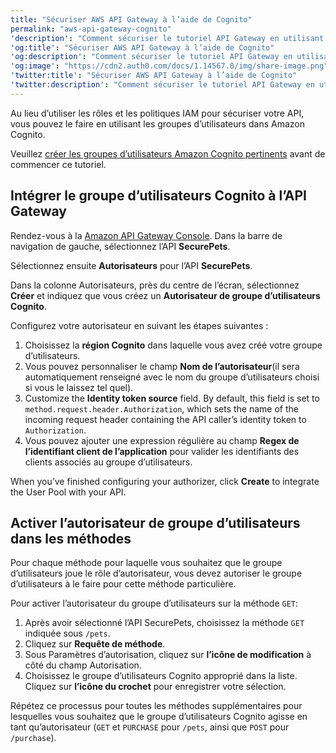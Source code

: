 ---
title: "Sécuriser AWS API Gateway à l’aide de Cognito"
permalink: "aws-api-gateway-cognito"
'description': "Comment sécuriser le tutoriel API Gateway en utilisant Cognito au lieu des rôles et politiques IAM."
'og:title': "Sécuriser AWS API Gateway à l’aide de Cognito"
'og:description': "Comment sécuriser le tutoriel API Gateway en utilisant Cognito au lieu des rôles et politiques IAM."
'og:image': "https://cdn2.auth0.com/docs/1.14567.0/img/share-image.png"
'twitter:title': "Sécuriser AWS API Gateway à l’aide de Cognito"
'twitter:description': "Comment sécuriser le tutoriel API Gateway en utilisant Cognito au lieu des rôles et politiques IAM."
---

Au lieu d’utiliser les rôles et les politiques IAM pour sécuriser votre API, vous pouvez le faire en utilisant les groupes d’utilisateurs dans Amazon Cognito.

Veuillez [créer les groupes d’utilisateurs Amazon Cognito pertinents](http://docs.aws.amazon.com/cognito/latest/developerguide/setting-up-cognito-user-identity-pools.html) avant de commencer ce tutoriel.

## Intégrer le groupe d’utilisateurs Cognito à l’API Gateway

Rendez-vous à la [Amazon API Gateway Console](https://console.aws.amazon.com/apigateway). Dans la barre de navigation de gauche, sélectionnez l’API **SecurePets**.

Sélectionnez ensuite **Autorisateurs** pour l’API **SecurePets**.

Dans la colonne Autorisateurs, près du centre de l’écran, sélectionnez **Créer** et indiquez que vous créez un **Autorisateur de groupe d’utilisateurs Cognito**.

Configurez votre autorisateur en suivant les étapes suivantes :

1. Choisissez la **région Cognito** dans laquelle vous avez créé votre groupe d’utilisateurs.
2. Vous pouvez personnaliser le champ **Nom de l’autorisateur**(il sera automatiquement renseigné avec le nom du groupe d’utilisateurs choisi si vous le laissez tel quel).
3. Customize the **Identity token source** field. By default, this field is set to `method.request.header.Authorization`, which sets the name of the incoming request header containing the API caller’s identity token to `Authorization`.
4. Vous pouvez ajouter une expression régulière au champ **Regex de l’identifiant client de l’application** pour valider les identifiants des clients associés au groupe d’utilisateurs.

When you’ve finished configuring your authorizer, click **Create** to integrate the User Pool with your API.

## Activer l’autorisateur de groupe d’utilisateurs dans les méthodes

Pour chaque méthode pour laquelle vous souhaitez que le groupe d’utilisateurs joue le rôle d’autorisateur, vous devez autoriser le groupe d’utilisateurs à le faire pour cette méthode particulière.

Pour activer l’autorisateur du groupe d’utilisateurs sur la méthode `GET`:

1. Après avoir sélectionné l’API SecurePets, choisissez la méthode `GET` indiquée sous `/pets`.
2. Cliquez sur **Requête de méthode**.
3. Sous Paramètres d’autorisation, cliquez sur **l’icône de modification** à côté du champ Autorisation.
4. Choisissez le groupe d’utilisateurs Cognito approprié dans la liste. Cliquez sur **l’icône du crochet** pour enregistrer votre sélection.

Répétez ce processus pour toutes les méthodes supplémentaires pour lesquelles vous souhaitez que le groupe d’utilisateurs Cognito agisse en tant qu’autorisateur (`GET` et `PURCHASE` pour `/pets`, ainsi que `POST` pour `/purchase`).
